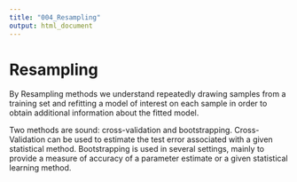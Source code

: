 ```yaml
---
title: "004_Resampling"
output: html_document
---
```


# Resampling

By Resampling methods we understand repeatedly drawing samples from a training set and refitting a model of interest on each sample in order to obtain additional information about the fitted model. 

Two methods are sound: cross-validation and bootstrapping. Cross-Validation can be used to estimate the test error associated with a given statistical method. Bootstrapping is used in several settings, mainly to provide a measure of accuracy of a parameter estimate or a given statistical learning method.




